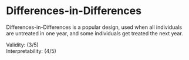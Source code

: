 # Differences-in-Differences

Differences-in-Differences is a popular design, used when all individuals are untreated in one year, and some individuals get treated the next year.

```{=html}
<div>
  Validity: <i class="fas fa-star"></i><i class="fas fa-star"></i><i class="fas fa-star"></i><i class="far fa-star"></i><i class="far fa-star"></i><span> (3/5)</span>
</div>
<div>
  Interpretability:  <i class="fas fa-star"></i><i class="fas fa-star"></i><i class="fas fa-star"></i><i class="fas fa-star"></i></i><i class="far fa-star"></i><span> (4/5)</span>
</div>
```
<br />
